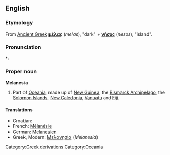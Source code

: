 ==English==

===Etymology===
From [[Ancient Greek]] '''[[μέλας]]''' (''melas''), "dark" + '''[[νήσος]]''' (''nesos''), "island".

===Pronunciation===
*: {{rhymes|iːʒə}}

===Proper noun===
'''Melanesia'''

# Part of [[Oceania]], made up of [[New Guinea]], the [[Bismarck Archipelago]], the [[Solomon Islands]], [[New Caledonia]], [[Vanuatu]] and [[Fiji]].

====Translations====
* Croatian: {{t-|hr|Melanezija|f}}
* French: [[Mélanésie]] {{f}}
* German: [[Melanesien]]
* Greek, Modern: [[Μελανησία]] (''Melanesia'') {{f}}

[[Category:Greek derivations]]
[[Category:Oceania]]